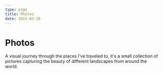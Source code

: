 ```yaml
---
type: page
title: Photos
date: 2021-03-18
---
```


# Photos

A visual journey through the places I've traveled to, it's a small collection of pictures capturing the beauty of different landscapes from around the world.

